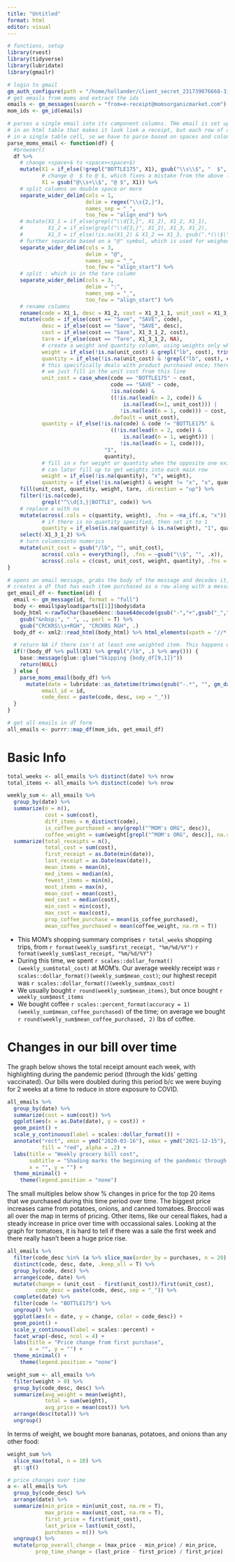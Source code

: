 ```yaml
---
title: "Untitled"
format: html
editor: visual
---
```


```r
# functions, setup
library(rvest)
library(tidyverse)
library(lubridate)
library(gmailr)

# login to gmail
gm_auth_configure(path = "/home/hollander/client_secret_231739076668-3i2fv7g0sj0nihqg1nd7ikvjs3bb7cqn.apps.googleusercontent.com.json")
# get emails from moms and extract the ids
emails <- gm_messages(search = "from=e-receipt@momsorganicmarket.com")
mom_ids <- gm_id(emails)

# parses a single email into its component columns. THe email is set up
# in an html table that makes it look liek a receipt, but each row of data is 
# in a single table cell, so we have to parse based on spaces and colons, etc
parse_moms_email <- function(df) {
  #browser()
  df %>% 
    # change <space>$ to <space><space>$)
    mutate(X1 = if_else(!grepl("BOTTLE175", X1), gsub("\\s\\$", "  $", X1), X1),
           # change @  $ to @ $, which fixes a mistake from the above line
           X1 = gsub("@\\s+\\$", "@ $", X1)) %>% 
    # split columns on double space or more
    separate_wider_delim(cols = 1, 
                         delim = regex("\\s{2,}"),
                         names_sep = "_", 
                         too_few = "align_end") %>% 
    # mutate(X1_1 = if_else(grepl("\\d{3,}", X1_2), X1_2, X1_1),
    #        X1_2 = if_else(grepl("\\d{3,}", X1_2), X1_3, X1_2),
    #        X1_3 = if_else(!is.na(X1_2) & X1_2 == X1_3, gsub(".*(\\$\\d+\\.\\d+)\\s*$", "\\1", X1_2),X1_3)) %>%
    # further separate based on a "@" symbol, which is used for weighed items
    separate_wider_delim(cols = 3,
                         delim = "@",
                         names_sep = "_",
                         too_few = "align_start") %>% 
    # split : which is in the tare column
    separate_wider_delim(cols = 3, 
                         delim = ":",
                         names_sep = "_", 
                         too_few = "align_start") %>%
    # rename columns
    rename(code = X1_1, desc = X1_2, cost = X1_3_1_1, unit_cost = X1_3_2) %>%
    mutate(code = if_else(cost == "Save", "SAVE", code),
           desc = if_else(cost == "Save", "SAVE", desc),
           cost = if_else(cost == "Save", X1_3_1_2, cost),
           tare = if_else(cost == "Tare", X1_3_1_2, NA),
           # create a weight and quantity column, using weights only when there is a weight delimiter (lb)
           weight = if_else(!is.na(unit_cost) & grepl("lb", cost), trimws(gsub("lb", "", cost)), NA),
           quantity = if_else(!is.na(unit_cost) & !grepl("lb", cost), cost, NA),
           # this specifically deals with product purchased once; there is no unit cost listed on a new line so 
           # we just fill in the unit cost from this line
           unit_cost = case_when(code == "BOTTLE175" ~ cost,
                                 code == "SAVE" ~ code,
                                 !is.na(code) &  
                                 ((!is.na(lead(n = 2, code)) &
                                     is.na(lead(n=1, unit_cost))) | 
                                    !is.na(lead(n = 1, code))) ~ cost,
                                 .default = unit_cost),
           quantity = if_else(!is.na(code) & code != "BOTTLE175" & 
                                 ((!is.na(lead(n = 2, code)) & 
                                     is.na(lead(n = 1, weight))) | 
                                    !is.na(lead(n = 1, code))),
                               "1", 
                               quantity),
           # fill in x for weight or quantity when the opposite one exists so that we 
           # can later fill up to get weights into each main row
           weight = if_else(!is.na(quantity), "x", weight),
           quantity = if_else(!is.na(weight) & weight != "x", "x", quantity)) %>% 
    fill(unit_cost, quantity, weight, tare, .direction = "up") %>% 
    filter(!is.na(code),
           grepl("^\\d{3,}|BOTTLE", code)) %>% 
    # replace x with na
    mutate(across(.cols = c(quantity, weight), .fns = ~na_if(.x, "x")),
           # if there is no quantity specified, then set it to 1
           quantity = if_else(is.na(quantity) & is.na(weight), "1", quantity)) %>% 
    select(-X1_3_1_2) %>%
    # turn columnsinto numerics
    mutate(unit_cost = gsub("/lb", "", unit_cost), 
           across(.cols = everything(), .fns = ~gsub("\\$", "", .x)),
           across(.cols = c(cost, unit_cost, weight, quantity), .fns = as.numeric)) 
}

# opens an email message, grabs the body of the message and decodes it, then parses.
# creates a df that has each item purchased as a row along with a message id and date
get_email_df <- function(id) {
  email <- gm_message(id, format = "full")
  body <- email$payload$parts[[1]]$body$data
  body_html <-rawToChar(base64enc::base64decode(gsub("-","+",gsub("_","/",body)))) %>% 
    gsub("&nbsp;", " ", ., perl = T) %>% 
    gsub("CRCKRS\\s+RGH", "CRCKRS RGH", .) 
  body_df <- xml2::read_html(body_html) %>% html_elements(xpath = '//*[@class="ereceipt-body"]') %>% html_table() %>% as.data.frame()

  # return NA if there isn't at least one weighted item. This happens when, e.g., we just buy beer
  if(!(body_df %>% pull(X1) %>% grepl("/lb", .) %>% any())) {
    base::message(glue::glue("Skipping {body_df[9,1]}"))
    return(NULL)
  } else {
    parse_moms_email(body_df) %>% 
      mutate(date = lubridate::as_datetime(trimws(gsub("-.*", "", gm_date(email))), format = "%a, %d %b %Y %H:%M:%S"),
           email_id = id,
           code_desc = paste(code, desc, sep = "_"))
  }
}
```

```r
# get all emails in df form
all_emails <- purrr::map_df(mom_ids, get_email_df)
```

# Basic Info

```r
total_weeks <- all_emails %>% distinct(date) %>% nrow
total_items <- all_emails %>% distinct(code) %>% nrow

weekly_sum <- all_emails %>% 
  group_by(date) %>% 
  summarize(n = n(),
            cost = sum(cost),
            diff_items = n_distinct(code),
            is_coffee_purchased = any(grepl("^MOM's ORG", desc)),
            coffee_weight = sum(weight[grepl("^MOM's ORG", desc)], na.rm = 0)) %>% 
  summarize(total_receipts = n(),
            total_cost = sum(cost),
            first_receipt = as.Date(min(date)),
            last_receipt = as.Date(max(date)),
            mean_items = mean(n),
            med_items = median(n),
            fewest_items = min(n),
            most_items = max(n),
            mean_cost = mean(cost),
            med_cost = median(cost),
            min_cost = min(cost),
            max_cost = max(cost),
            prop_coffee_purchase = mean(is_coffee_purchased),
            mean_coffee_purchased = mean(coffee_weight, na.rm = T))
```

-   This MOM's shopping summary comprises `r total_weeks` shopping trips, from `r format(weekly_sum$first_receipt, "%m/%d/%Y")` `r format(weekly_sum$last_receipt, "%m/%d/%Y")`
-   During this time, we spent `r scales::dollar_format()(weekly_sum$total_cost)` at MOM's. Our average weekly receipt was `r scales::dollar_format()(weekly_sum$mean_cost)`; our highest recepit was `r scales::dollar_format()(weekly_sum$max_cost)`
-   We usually bought `r round(weekly_sum$mean_items)`, but once bought `r weekly_sum$most_items`
-   We bought coffee `r scales::percent_format(accuracy = 1)(weekly_sum$mean_coffee_purchased)` of the time; on average we bought `r round(weekly_sum$mean_coffee_purchased, 2)` lbs of coffee.


# Changes in our bill over time

The graph below shows the total receipt amount each week, with highlighting during the pandemic period (through the kids' getting vaccinated). Our bills were doubled during this period b/c we were buying for 2 weeks at a time to reduce in store exposure to COVID.

```r
all_emails %>% 
  group_by(date) %>% 
  summarize(cost = sum(cost)) %>% 
  ggplot(aes(x = as.Date(date), y = cost)) +
  geom_point() +
  scale_y_continuous(label = scales::dollar_format()) +
  annotate("rect", xmin = ymd("2020-03-16"), xmax = ymd("2021-12-15"), ymin = -Inf, ymax = Inf,
           fill = "red", alpha = .2) + 
  labs(title = "Weekly grocery bill cost",
       subtitle = "Shading marks the beginning of the pandemic through the kids vaccination",
       x = "", y = "") + 
  theme_minimal() + 
    theme(legend.position = "none")

```


The small multiples below show % changes in price for the top 20 items that we purchased during this time period over time. The biggest price increases came from potatoes, onions, and canned tomatoes. Broccoli was all over the map in terms of pricing. Other items, like our cereal flakes, had a steady increase in price over time with occassional sales. Looking at the graph for tomatoes, it is hard to tell if there was a sale the first week and there really hasn't been a huge price rise.

```r
all_emails %>% 
  filter(code_desc %in% (a %>% slice_max(order_by = purchases, n = 20) %>% pull(code_desc))) %>% 
  distinct(code, desc, date, .keep_all = T) %>% 
  group_by(code, desc) %>% 
  arrange(code, date) %>% 
  mutate(change = (unit_cost - first(unit_cost))/first(unit_cost),
         code_desc = paste(code, desc, sep = "_")) %>% 
  complete(date) %>% 
  filter(code != "BOTTLE175") %>% 
  ungroup() %>% 
  ggplot(aes(x = date, y = change, color = code_desc)) +
  geom_point() +
  scale_y_continuous(label = scales::percent) +
  facet_wrap(~desc, ncol = 4) + 
  labs(title = "Price change from first purchase",
       x = "", y = "") + 
  theme_minimal() + 
    theme(legend.position = "none")

```


```r
weight_sum <- all_emails %>% 
  filter(weight > 0) %>% 
  group_by(code_desc, desc) %>% 
  summarize(avg_weight = mean(weight),
            total = sum(weight),
            avg_price = mean(cost)) %>% 
  arrange(desc(total)) %>% 
  ungroup()
```
In terms of weight, we bought more bananas, potatoes, and onions than any other food:

```r
weight_sum %>% 
  slice_max(total, n = 10) %>% 
  gt::gt()
```


```r
# price changes over time
a <- all_emails %>% 
  group_by(code_desc) %>% 
  arrange(date) %>% 
  summarize(min_price = min(unit_cost, na.rm = T),
            max_price = max(unit_cost, na.rm = T),
            first_price = first(unit_cost),
            last_price = last(unit_cost),
            purchases = n()) %>%
  ungroup() %>% 
  mutate(prop_overall_change = (max_price - min_price) / min_price,
         prop_time_change = (last_price - first_price) / first_price)
```

